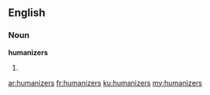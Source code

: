 ==English==
===Noun===
'''humanizers'''

#{{plural of|humanizer}}

[[ar:humanizers]]
[[fr:humanizers]]
[[ku:humanizers]]
[[my:humanizers]]